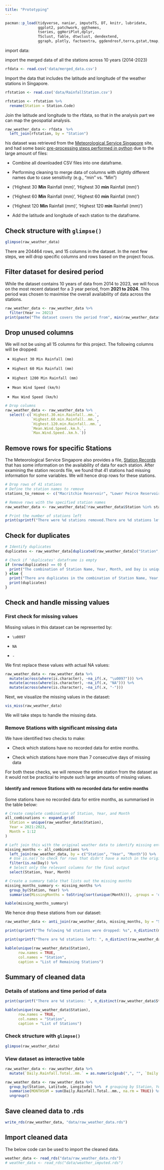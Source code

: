 ```yaml
---
title: "Prototyping"
---
```


```r
pacman::p_load(tidyverse, naniar, imputeTS, DT, knitr, lubridate,
               ggplot2, patchwork, ggthemes,
               tseries, ggHoriPlot,dplyr,
               TSclust, fable, dtwclust, dendextend,
               ggraph, plotly, factoextra, ggdendrosf,terra,gstat,tmap,viridis,tidyverse,dplyr)
```

import data:

import the merged data of all the stations across 10 years (2014-2023)

```r
rfdata <- read.csv('data/merged_data.csv')
```

Import the data that includes the latitude and longitude of the weather stations in Singapore.

```r
rfstation <- read.csv('data/RainfallStation.csv')

rfstation <- rfstation %>%
  rename(Station = Station.Code)

```

Join the latitude and longitude to the rfdata, so that in the analysis part we can map the geospatial analysis.

```r
raw_weather_data <- rfdata  %>%
  left_join(rfstation, by = "Station")
```

his dataset was retrieved from the [Meteorological Service Singapore](http://www.weather.gov.sg/climate-historical-daily/) site, and had some basic [pre-processing steps performed in python](https://isss608-airweatheranalytics.netlify.app/code/data_retrieval) due to the large amount of files:

-   Combine all downloaded CSV files into one dataframe.

-   Performing cleaning to merge data of columns with slightly different names due to case sensitivity (e.g., "min" vs. "Min")

-   ('Highest 30 **Min** Rainfall (mm)', 'Highest 30 **min** Rainfall (mm)')

-   ('Highest 60 **Min** Rainfall (mm)', 'Highest 60 **min** Rainfall (mm)')

-   ('Highest 120 **Min** Rainfall (mm)', 'Highest 120 **min** Rainfall (mm)')

-   Add the latitude and longitude of each station to the dataframe.

## Check structure with `glimpse()`

```r
glimpse(raw_weather_data)
```

There are 204464 rows, and 15 columns in the dataset. In the next few steps, we will drop specific columns and rows based on the project focus.

## Filter dataset for desired period

While the dataset contains 10 years of data from 2014 to 2023, we will focus on the most recent dataset for a 3 year period, from **2021 to 2024**. This period was chosen to maximise the overall availability of data across the stations.

```r
raw_weather_data <- raw_weather_data %>%
  filter(Year >= 2021)
print(paste("The dataset covers the period from", min(raw_weather_data$Year, na.rm = TRUE), "to", max(raw_weather_data$Year, na.rm = TRUE), "."))
```

## Drop unused columns

We will not be using all 15 columns for this project. The following columns will be dropped:

-   `Highest 30 Min Rainfall (mm)`

-   `Highest 60 Min Rainfall (mm)`

-   `Highest 1200 Min Rainfall (mm)`

-   `Mean Wind Speed (km/h)`

-   `Max Wind Speed (km/h)`

```r
# Drop columns
raw_weather_data <- raw_weather_data %>%
  select(-c(`Highest.30.min.Rainfall..mm.`, 
            `Highest.60.min.Rainfall..mm.`, 
            `Highest.120.min.Rainfall..mm.`,
            `Mean.Wind.Speed..km.h.`,
            `Max.Wind.Speed..km.h.`))
```

## Remove rows for specific Stations

The Meteorological Service Singapore also provides a file, [Station Records](http://www.weather.gov.sg/wp-content/uploads/2022/06/Station_Records.pdf) that has some information on the availability of data for each station. After examining the station records file, we found that 41 stations had missing information for some variables. We will hence drop rows for these stations.

```r
# Drop rows of 41 stations
# Define the station names to remove
stations_to_remove <- c("Macritchie Reservoir", "Lower Peirce Reservoir", "Pasir Ris (West)", "Kampong Bahru", "Jurong Pier", "Ulu Pandan", "Serangoon", "Jurong (East)", "Mandai", "Upper Thomson", "Buangkok", "Boon Lay (West)", "Bukit Panjang", "Kranji Reservoir", "Tanjong Pagar", "Admiralty West", "Queenstown", "Tanjong Katong", "Chai Chee", "Upper Peirce Reservoir", "Kent Ridge", "Somerset (Road)", "Punggol", "Tuas West", "Simei", "Toa Payoh", "Tuas", "Bukit Timah", "Yishun", "Buona Vista", "Pasir Ris (Central)", "Jurong (North)", "Choa Chu Kang (West)", "Serangoon North", "Lim Chu Kang", "Marine Parade", "Choa Chu Kang (Central)", "Dhoby Ghaut", "Nicoll Highway", "Botanic Garden", "Whampoa")

# Remove rows with the specified station names
raw_weather_data <- raw_weather_data[!raw_weather_data$Station %in% stations_to_remove, ]

# Print the number of stations left
print(sprintf("There were %d stations removed.There are %d stations left.", length(stations_to_remove), n_distinct(raw_weather_data$Station)))
```

## Check for duplicates

```r
# Identify duplicates
duplicates <- raw_weather_data[duplicated(raw_weather_data[c("Station", "Year", "Month", "Day")]) | duplicated(raw_weather_data[c("Station", "Year", "Month", "Day")], fromLast = TRUE), ]

# Check if 'duplicates' dataframe is empty
if (nrow(duplicates) == 0) {
  print("The combination of Station Name, Year, Month, and Day is unique.")
} else {
  print("There are duplicates in the combination of Station Name, Year, Month, and Day. Showing duplicated rows:")
  print(duplicates)
}
```

## Check and handle missing values

### First check for missing values

Missing values in this dataset can be represented by:

-   `\u0097`

-   `NA`

-   `-`

We first replace these values with actual NA values:

```r
raw_weather_data <- raw_weather_data %>%
  mutate(across(where(is.character), ~na_if(.x, "\u0097"))) %>%
  mutate(across(where(is.character), ~na_if(.x, "NA"))) %>%
  mutate(across(where(is.character), ~na_if(.x, "-")))
```

Next, we visualize the missing values in the dataset:

```r
vis_miss(raw_weather_data)
```

We will take steps to handle the missing data.

### Remove Stations with significant missing data

We have identified two checks to make:

-   Check which stations have no recorded data for entire months.

-   Check which stations have more than 7 consecutive days of missing data

For both these checks, we will remove the entire station from the dataset as it would not be practical to impute such large amounts of missing values.

#### **Identify and remove Stations with no recorded data for entire months**

Some stations have no recorded data for entire months, as summarised in the table below:

```r
# Create complete combination of Station, Year, and Month
all_combinations <- expand.grid(
  Station = unique(raw_weather_data$Station),
  Year = 2021:2023,
  Month = 1:12
)

# Left join this with the original weather data to identify missing entries
missing_months <- all_combinations %>%
  left_join(raw_weather_data, by = c("Station", "Year", "Month")) %>%
  # Use is.na() to check for rows that didn't have a match in the original data
  filter(is.na(Day)) %>%
  # Select only the relevant columns for the final output
  select(Station, Year, Month)

# Create a summary table that lists out the missing months
missing_months_summary <- missing_months %>%
  group_by(Station, Year) %>%
  summarise(MissingMonths = toString(sort(unique(Month))), .groups = 'drop')

kable(missing_months_summary)
```

We hence drop these stations from our dataset:

```r
raw_weather_data <- anti_join(raw_weather_data, missing_months, by = "Station")

print(sprintf("The folowing %d stations were dropped: %s", n_distinct(missing_months$Station), paste(unique(missing_months$Station), collapse = ", ")))
```

```r
print(sprintf("There are %d stations left: ", n_distinct(raw_weather_data$Station)))
```

```r
kable(unique(raw_weather_data$Station),
      row.names = TRUE,
      col.names = "Station",
      caption = "List of Remaining Stations")
```

## Summary of cleaned data

### Details of stations and time period of data

```r
print(sprintf("There are %d stations: ", n_distinct(raw_weather_data$Station)))
```

```r
kable(unique(raw_weather_data$Station),
      row.names = TRUE,
      col.names = "Station",
      caption = "List of Stations")
```

### Check structure with `glimpse()`

```r
glimpse(raw_weather_data)
```

### View dataset as interactive table

```r
raw_weather_data <- raw_weather_data %>%
  mutate(`Daily.Rainfall.Total..mm.` = as.numeric(gsub(",", "", `Daily.Rainfall.Total..mm.`)))
```

```r
raw_weather_data <- raw_weather_data %>%
  group_by(Station, Latitude, Longitude) %>%  # grouping by Station, Year, and Month if you want monthly sums
  summarise(MONTHSUM = sum(Daily.Rainfall.Total..mm., na.rm = TRUE)) %>%
  ungroup()
```

## Save cleaned data to .rds

```r
write_rds(raw_weather_data, "data/raw_weather_data.rds")
```

## Import cleaned data

The below code can be used to import the cleaned data.

```r
weather_data <- read_rds("data/raw_weather_data.rds") 
# weather_data <- read_rds("data/weather_imputed.rds") 
```
